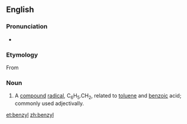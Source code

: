 ==English==

===Pronunciation===
*{{audio|en-us-benzyl.ogg|Audio (US)}}

===Etymology===
From {{confix|benz|yl}}

===Noun===
{{en-noun|s|-}}

# {{organic chemistry}} A [[compound]] [[radical]], C<sub>6</sub>H<sub>5</sub>.CH<sub>2</sub>, related to [[toluene]] and [[benzoic]] acid; commonly used adjectivally.

[[et:benzyl]]
[[zh:benzyl]]